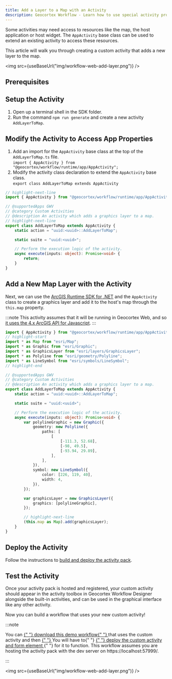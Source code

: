 ```yaml
---
title: Add a Layer to a Map with an Activity
description: Geocortex Workflow - Learn how to use special activity properties to access and mutate the application map
---
```



Some activities may need access to resources like the map, the host application or host widget. The `AppActivity` base class can be used to extend an existing activity to access these resources.

This article will walk you through creating a custom activity that adds a new layer to the map.

<img src={useBaseUrl("img/workflow-web-add-layer.png")} />

## Prerequisites

<WebPrereqs />

## Setup the Activity

1. Open up a terminal shell in the SDK folder.
1. Run the command `npm run generate` and create a new activity `AddLayerToMap`.

## Modify the Activity to Access App Properties

1. Add an import for the `AppActivity` base class at the top of the `AddLayerToMap.ts` file.  
   `import { AppActivity } from "@geocortex/workflow/runtime/app/AppActivity";`
1. Modify the activity class declaration to extend the `AppActivity` base class.  
   `export class AddLayerToMap extends AppActivity`

```ts title="src/activities/AddLayerToMap.ts"
// highlight-next-line
import { AppActivity } from "@geocortex/workflow/runtime/app/AppActivity";

// @supportedApps GWV
// @category Custom Activities
// @description An activity which adds a graphics layer to a map.
// highlight-next-line
export class AddLayerToMap extends AppActivity {
    static action = "uuid:<uuid>::AddLayerToMap";

    static suite = "uuid:<uuid>";

    // Perform the execution logic of the activity.
    async execute(inputs: object): Promise<void> {
        return;
    }
}
```

## Add a New Map Layer with the Activity

Next, we can use the [ArcGIS Runtime SDK for .NET](sdk-web-integrating-the-arcgis-api.mdx) and the `AppActivity` class to create a graphics layer and add it to the host's map through the `this.map` property.

:::note
This activity assumes that it will be running in Geocortex Web, and so [it uses the 4.x ArcGIS API for Javascript](sdk-web-integrating-the-arcgis-api.mdx#add-arcgis-api-for-javascript-typings).
:::

```ts title="src/activities/AddLayerToMap.ts"
import { AppActivity } from "@geocortex/workflow/runtime/app/AppActivity";
// highlight-start
import * as Map from "esri/Map";
import * as Graphic from "esri/Graphic";
import * as GraphicsLayer from "esri/layers/GraphicsLayer";
import * as Polyline from "esri/geometry/Polyline";
import * as LineSymbol from "esri/symbols/LineSymbol";
// highlight-end

// @supportedApps GWV
// @category Custom Activities
// @description An activity which adds a graphics layer to a map.
export class AddLayerToMap extends AppActivity {
    static action = "uuid:<uuid>::AddLayerToMap";

    static suite = "uuid:<uuid>";

    // Perform the execution logic of the activity.
    async execute(inputs: object): Promise<void> {
        var polylineGraphic = new Graphic({
            geometry: new Polyline({
                paths: [
                    [
                        [-111.3, 52.68],
                        [-98, 49.5],
                        [-93.94, 29.89],
                    ],
                ],
            }),
            symbol: new LineSymbol({
                color: [226, 119, 40],
                width: 4,
            }),
        });

        var graphicsLayer = new GraphicsLayer({
            graphics: [polylineGraphic],
        });

        // highlight-next-line
        (this.map as Map).add(graphicsLayer);
    }
}
```

## Deploy the Activity

Follow the instructions to [build and deploy the activity pack](sdk-web-overview.mdx#deployment).

## Test the Activity

Once your activity pack is hosted and registered, your custom activity should appear in the activity toolbox in Geocortex Workflow Designer alongside the built-in activities, and can be used in the graphical interface like any other activity.

Now you can build a workflow that uses your new custom activity!

:::note

<p>
    You can
    <a
        href={useBaseUrl("workflows/web-add-layer-activity.json")}
        download="add-layer-workflow.json"
    >
        {" "}
        download this demo workflow{" "}
    </a>
    that uses the custom activity and then
    <a
        href="https://docs.geocortex.com/workflow/latest/help/Default.htm#wf5/help/import-export-workflows.htm"
        target="_blank"
    >
        {" "}
    </a>
    You will have to{" "}
    <a
        href={useBaseUrl(
            "docs/workflow/sdk-web-overview#host-the-activity-pack"
        )}
    >
        {" "}
        deploy the custom activity and form element
    </a>{" "}
    for it to function. This workflow assumes you are hosting the activity pack
    with the dev server on https://localhost:57999/.
</p>
:::

<img src={useBaseUrl("img/workflow-web-add-layer.png")} />
